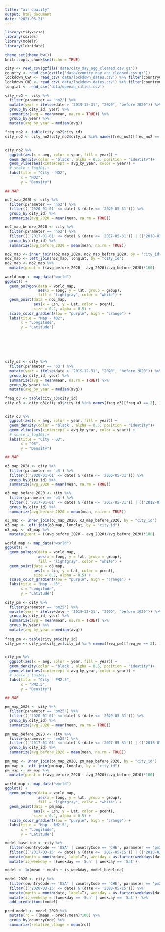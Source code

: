 ```yaml
---
title: "air quality"
output: html_document
date: "2023-06-21"
---
```


```r
library(tidyverse)
library(scales)
library(modelr)
library(lubridate)

theme_set(theme_bw())
knitr::opts_chunk$set(echo = TRUE)
```


```r
city <- read_csv(gzfile('data/city_day_agg_cleaned.csv.gz'))
country <- read_csv(gzfile('data/country_day_agg_cleaned.csv.gz'))
lockdown_USA <- read_csv('data/lockdown_dates.csv') %>% filter(countryCode == 'USA')
lockdown_CHE <- read_csv('data/lockdown_dates.csv') %>% filter(countryCode == 'CHE')
longlat <- read_csv('data/openaq_cities.csv')

```



```r
city_no2 <- city %>% 
  filter(parameter == 'no2') %>%
  mutate(year = ifelse(date > '2019-12-31', "2020", "before 2020")) %>% 
  group_by(city_id, year) %>%
  summarize(avg = mean(mean, na.rm = TRUE)) %>% 
  group_by(year) %>% 
  mutate(avg_by_year = median(avg))
  
freq_no2 <- table(city_no2$city_id)
city_no2 <- city_no2[city_no2$city_id %in% names(freq_no2)[freq_no2 == 2], ]


city_no2 %>%
  ggplot(aes(x = avg, color = year, fill = year)) +
  geom_density(color = 'black', alpha = 0.5, position = "identity")+
  geom_vline(aes(xintercept = avg_by_year, color = year)) +
  # scale_x_log10()+
  labs(title = "City - NO2",
       x = "NO2",
       y = "Density")

## MAP

no2_map_2020 <- city %>%
  filter(parameter == 'no2') %>% 
  filter((('2020-01-01' <= date) & (date <= '2020-05-31'))) %>% 
  group_by(city_id) %>%
  summarize(avg_2020 = mean(mean, na.rm = TRUE))

no2_map_before_2020 <- city %>% 
  filter(parameter == 'no2') %>%
  filter((('2017-01-01' <= date) & (date <= '2017-05-31')) | (('2018-01-01' <= date) & (date <= '2018-05-31')) | (('2019-01-01' <= date) & (date <= '2019-05-31'))) %>% 
  group_by(city_id) %>%
  summarize(avg_before_2020 = mean(mean, na.rm = TRUE))

no2_map <- inner_join(no2_map_2020, no2_map_before_2020, by = "city_id")
no2_map <- left_join(no2_map, longlat, by = "city_id")
no2_map <- no2_map %>% 
  mutate(pcent = ((avg_before_2020 - avg_2020)/avg_before_2020)*100)

world_map <- map_data("world")
ggplot() +
  geom_polygon(data = world_map,
               aes(x = long, y = lat, group = group),
               fill = "lightgray", color = "white") +
  geom_point(data = no2_map, 
             aes(x = Lon, y = Lat, color = pcent),
             size = 0.1, alpha = 0.5) +
  scale_color_gradient(low = "purple", high = "orange") +
  labs(title = "Map - NO2",
       x = "Longitude",
       y = "Latitude")








```


```r
city_o3 <- city %>% 
  filter(parameter == 'o3') %>%
  mutate(year = ifelse(date > '2019-12-31', "2020", "before 2020")) %>% 
  group_by(city_id, year) %>%
  summarize(avg = mean(mean, na.rm = TRUE)) %>% 
  group_by(year) %>% 
  mutate(avg_by_year = median(avg))
  
freq_o3 <- table(city_o3$city_id)
city_o3 <- city_o3[city_o3$city_id %in% names(freq_o3)[freq_o3 == 2], ]


city_o3 %>%
  ggplot(aes(x = avg, color = year, fill = year)) +
  geom_density(color = 'black', alpha = 0.5, position = "identity")+
  geom_vline(aes(xintercept = avg_by_year, color = year)) +
  # scale_x_log10()+
  labs(title = "City - O3",
       x = "O3",
       y = "Density")

## MAP

o3_map_2020 <- city %>%
  filter(parameter == 'o3') %>% 
  filter((('2020-01-01' <= date) & (date <= '2020-05-31'))) %>% 
  group_by(city_id) %>%
  summarize(avg_2020 = mean(mean, na.rm = TRUE))

o3_map_before_2020 <- city %>% 
  filter(parameter == 'o3') %>%
  filter((('2017-01-01' <= date) & (date <= '2017-05-31')) | (('2018-01-01' <= date) & (date <= '2018-05-31')) | (('2019-01-01' <= date) & (date <= '2019-05-31'))) %>% 
  group_by(city_id) %>%
  summarize(avg_before_2020 = mean(mean, na.rm = TRUE))

o3_map <- inner_join(o3_map_2020, o3_map_before_2020, by = "city_id")
o3_map <- left_join(o3_map, longlat, by = "city_id")
o3_map <- o3_map %>% 
  mutate(pcent = ((avg_before_2020 - avg_2020)/avg_before_2020)*100)

world_map <- map_data("world")
ggplot() +
  geom_polygon(data = world_map,
               aes(x = long, y = lat, group = group),
               fill = "lightgray", color = "white") +
  geom_point(data = o3_map, 
             aes(x = Lon, y = Lat, color = pcent),
             size = 0.1, alpha = 0.5) +
  scale_color_gradient(low = "purple", high = "orange") +
  labs(title = "Map - O3",
       x = "Longitude",
       y = "Latitude")
```


```r
city_pm <- city %>% 
  filter(parameter == 'pm25') %>%
  mutate(year = ifelse(date > '2019-12-31', "2020", "before 2020")) %>% 
  group_by(city_id, year) %>%
  summarize(avg = mean(mean, na.rm = TRUE)) %>% 
  group_by(year) %>% 
  mutate(avg_by_year = median(avg))
  
freq_pm <- table(city_pm$city_id)
city_pm <- city_pm[city_pm$city_id %in% names(freq_pm)[freq_pm == 2], ]
  

city_pm %>%
  ggplot(aes(x = avg, color = year, fill = year)) +
  geom_density(color = 'black', alpha = 0.5, position = "identity")+
  geom_vline(aes(xintercept = avg_by_year, color = year)) +
  # scale_x_log10()+
  labs(title = "City - PM2.5",
       x = "PM2.5",
       y = "Density")

## MAP

pm_map_2020 <- city %>%
  filter(parameter == 'pm25') %>% 
  filter((('2020-01-01' <= date) & (date <= '2020-05-31'))) %>% 
  group_by(city_id) %>%
  summarize(avg_2020 = mean(mean, na.rm = TRUE))

pm_map_before_2020 <- city %>% 
  filter(parameter == 'pm25') %>%
  filter((('2017-01-01' <= date) & (date <= '2017-05-31')) | (('2018-01-01' <= date) & (date <= '2018-05-31')) | (('2019-01-01' <= date) & (date <= '2019-05-31'))) %>% 
  group_by(city_id) %>%
  summarize(avg_before_2020 = mean(mean, na.rm = TRUE))

pm_map <- inner_join(pm_map_2020, pm_map_before_2020, by = "city_id")
pm_map <- left_join(pm_map, longlat, by = "city_id")
pm_map <- pm_map %>% 
  mutate(pcent = ((avg_before_2020 - avg_2020)/avg_before_2020)*100)

world_map <- map_data("world")
ggplot() +
  geom_polygon(data = world_map,
               aes(x = long, y = lat, group = group),
               fill = "lightgray", color = "white") +
  geom_point(data = pm_map, 
             aes(x = Lon, y = Lat, color = pcent),
             size = 0.1, alpha = 0.5) +
  scale_color_gradient(low = "purple", high = "orange") +
  labs(title = "Map - PM2.5",
       x = "Longitude",
       y = "Latitude")

```

```r

model_baseline <- city %>% 
  filter(countryCode == 'USA' | countryCode == 'CHE', parameter == 'pm25') %>% 
  filter((('2017-03-15' <= date) & (date <= '2017-05-15')) | (('2018-03-15' <= date) & (date <= '2018-05-15')) | (('2019-03-15' <= date) & (date <= '2019-05-15'))) %>%
  mutate(month = month(date, label=T), weekday = as.factor(weekdays(date, abbreviate=T))) %>% 
  mutate(is_weekday = !(weekday == 'Sun' | weekday == 'Sat'))

model <- lm(mean ~ month + is_weekday, model_baseline)

model_2020 <- city %>% 
  filter(countryCode == 'USA' | countryCode == 'CHE', parameter == 'pm25') %>% 
  filter((('2020-03-15' <= date) & (date <= '2020-05-15'))) %>%
  mutate(month = month(date, label=T), weekday = as.factor(weekdays(date, abbreviate=T))) %>% 
  mutate(is_weekday = !(weekday == 'Sun' | weekday == 'Sat')) %>% 
  add_predictions(model)

pred_model <- model_2020 %>% 
  mutate(rc = ((mean - pred)/mean)*100) %>% 
  group_by(countryCode) %>% 
  summarize(relative_change = mean(rc))



```

```r

```

